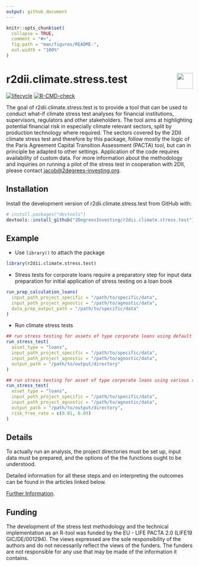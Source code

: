 ```yaml
---
output: github_document 
---
```

<!-- README.md is generated from README.Rmd. Please edit that file -->

```r
knitr::opts_chunk$set(
  collapse = TRUE,
  comment = "#>",
  fig.path = "man/figures/README-",
  out.width = "100%"
)
```

# r2dii.climate.stress.test <a href='https://github.com/2DegreesInvesting/r2dii.climate.stress.test'><img src='https://imgur.com/A5ASZPE.png' align='right' height='43' /></a>

<!-- badges: start -->
[![lifecycle](https://img.shields.io/badge/lifecycle-experimental-orange.svg)](https://www.tidyverse.org/lifecycle/#experimental)
[![R-CMD-check](https://github.com/2DegreesInvesting/r2dii.climate.stress.test/workflows/R-CMD-check/badge.svg)](https://github.com/2DegreesInvesting/r2dii.climate.stress.test/actions)
<!-- badges: end -->

The goal of r2dii.climate.stress.test is to provide a tool that can be used to
conduct what-if climate stress test analyses for financial institutions,
supervisors, regulators and other stakeholders. The tool aims at highlighting
potential financial risk in especially climate relevant sectors, split by
production technology where required. The sectors covered by the 2DII climate
stress test and therefore by this package, follow mostly the logic of the Paris
Agreement Capital Transition Assessment (PACTA) tool, but can in principle be
adapted to other settings. Application of the code requires availability of
custom data. For more information about the methodology and inquiries on running
a pilot of the stress test in cooperation with 2DII, please contact
<jacob@2degrees-investing.org>.

## Installation

Install the development version of r2dii.climate.stress.test from GitHub with:

```r
# install.packages("devtools")
devtools::install_github("2DegreesInvesting/r2dii.climate.stress.test")
```

## Example
* Use `library()` to attach the package
```r
library(r2dii.climate.stress.test)
```

* Stress tests for corporate loans require a preparatory step for input data
preparation for initial application of stress testing on a loan book
```r
run_prep_calculation_loans(
  input_path_project_specific = "/path/to/specific/data",
  input_path_project_agnostic = "/path/to/agnostic/data",
  data_prep_output_path = "/path/to/specific/data"
)

```

* Run climate stress tests
```r
## run stress testing for assets of type corporate loans using default parameters
run_stress_test(
  asset_type = "loans",
  input_path_project_specific = "/path/to/specific/data",
  input_path_project_agnostic = "/path/to/agnostic/data",
  output_path = "/path/to/output/directory"
)

## run stress testing for asset of type corporate loans using various risk_free_rates to analyse sensitivities
run_stress_test(
  asset_type = "loans",
  input_path_project_specific = "/path/to/specific/data",
  input_path_project_agnostic = "/path/to/agnostic/data",
  output_path = "/path/to/output/directory",
  risk_free_rate = c(0.01, 0.03)
)

```

## Details

To actually run an analysis, the project directories must be set up, input data
must be prepared, and the options of the the functions ought to be understood.

Detailed information for all these steps and on interpreting the outcomes can be
found in the articles linked below.

[Further Information](https://2degreesinvesting.github.io/r2dii.climate.stress.test/articles/).

## Funding
The development of the stress test methodology and the technical implementation
as an R-tool was funded by the EU - LIFE PACTA 2.0 (LIFE19 GIC/DE/001294). The
views expressed are the sole responsibility of the authors and do not
necessarily reflect the views of the funders. The funders are not responsible
for any use that may be made of the information it contains.
